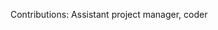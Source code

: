 {{en/Archive/Community/Users/Infobox Developer|
realname=Serge Paquet|
birthyear=Unknown|
codingspec=Assistant Project Manager|
currentstat=Unactive/Retired|
website=None|
}}
Contributions: Assistant project manager, coder